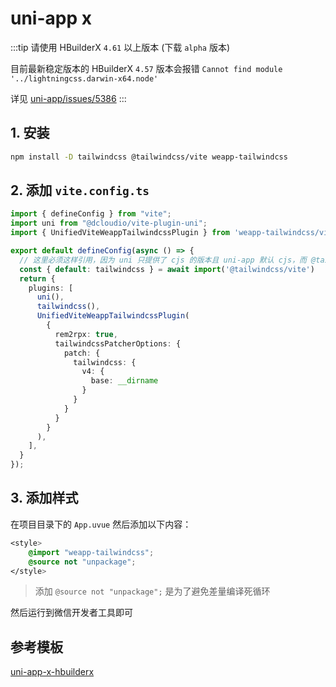 
# uni-app x

:::tip
请使用 HBuilderX `4.61` 以上版本 (下载 `alpha` 版本) 

目前最新稳定版本的 HBuilderX `4.57` 版本会报错 `Cannot find module '../lightningcss.darwin-x64.node'`

详见 [uni-app/issues/5386](https://github.com/dcloudio/uni-app/issues/5386)
:::

## 1. 安装

```bash npm2yarn
npm install -D tailwindcss @tailwindcss/vite weapp-tailwindcss
```

<Patch />

## 2. 添加 `vite.config.ts`

```ts title="vite.config.ts"
import { defineConfig } from "vite";
import uni from "@dcloudio/vite-plugin-uni";
import { UnifiedViteWeappTailwindcssPlugin } from 'weapp-tailwindcss/vite'

export default defineConfig(async () => {
  // 这里必须这样引用，因为 uni 只提供了 cjs 的版本且 uni-app 默认 cjs，而 @tailwindcss/vite 只提供了 esm 版本
  const { default: tailwindcss } = await import('@tailwindcss/vite')
  return {
    plugins: [
      uni(),
      tailwindcss(),
      UnifiedViteWeappTailwindcssPlugin(
        {
          rem2rpx: true,
          tailwindcssPatcherOptions: {
            patch: {
              tailwindcss: {
                v4: {
                  base: __dirname
                }
              }
            }
          }
        }
      ),
    ],
  }
});
```

## 3. 添加样式

在项目目录下的 `App.uvue` 然后添加以下内容：

```css title="App.uvue"
<style>
	@import "weapp-tailwindcss";
	@source not "unpackage";
</style>
```

> 添加 `@source not "unpackage";` 是为了避免差量编译死循环

然后运行到微信开发者工具即可

## 参考模板

[uni-app-x-hbuilderx](https://github.com/icebreaker-template/uni-app-x-hbuilderx) 